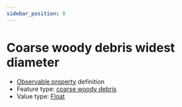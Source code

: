 ```yaml
---
sidebar_position: 8
---
```



# Coarse woody debris widest diameter

- [Observable property](/viewers/dawe-vocabs?uri=https://linked.data.gov.au/def/nrm/ee4d10cb-4245-496c-a72c-0696e2014f90) definition
- Feature type: [coarse woody debris](http://linked.data.gov.au/def/tern-cv/c001183f-c6b5-4162-8de9-0c7ed0eb3bfe)
- Value type: [Float](https://w3id.org/tern/ontologies/tern/Float)


<Example protocolModule="coarse-woody-debris-transect-measures" observableProperty="https://linked.data.gov.au/def/nrm/ee4d10cb-4245-496c-a72c-0696e2014f90" />
